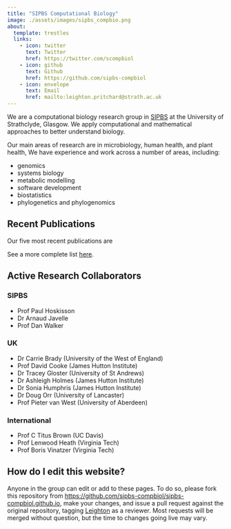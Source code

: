 ```yaml
---
title: "SIPBS Computational Biology"
image: ./assets/images/sipbs_compbio.png
about:
  template: trestles
  links:
    - icon: twitter
      text: Twitter
      href: https://twitter.com/scompbiol
    - icon: github
      text: Github
      href: https://github.com/sipbs-compbiol
    - icon: envelope
      text: Email
      href: mailto:leighton.pritchard@strath.ac.uk
---
```


We are a computational biology research group in [SIPBS](Strathclyde Institute for Pharmacy and Biomedical Sciences) at the University of Strathclyde, Glasgow. We apply computational and mathematical approaches to better understand biology.

Our main areas of research are in microbiology, human health, and plant health, We have experience and work across a number of areas, including:

- genomics
- systems biology
- metabolic modelling
- software development
- biostatistics
- phylogenetics and phylogenomics

## Recent Publications

Our five most recent publications are

```{=html}
<script src="https://bibbase.org/show?bib=https://raw.githubusercontent.com/sipbs-compbiol/sipbs-compbiol.github.io/refs/heads/quarto/references_recent.bib&jsonp=1"></script>
```

See a more complete list [here](references.qmd).

## Active Research Collaborators

### SIPBS

- Prof Paul Hoskisson
- Dr Arnaud Javelle
- Prof Dan Walker

### UK

- Dr Carrie Brady (University of the West of England)
- Prof David Cooke (James Hutton Institute)
- Dr Tracey Gloster (University of St Andrews)
- Dr Ashleigh Holmes (James Hutton Institute)
- Dr Sonia Humphris (James Hutton Institute)
- Dr Doug Orr (University of Lancaster)
- Prof Pieter van West (University of Aberdeen)

### International

- Prof C Titus Brown (UC Davis)
- Prof Lenwood Heath (Virginia Tech)
- Prof Boris Vinatzer (Virginia Tech)

## How do I edit this website?

Anyone in the group can edit or add to these pages. To do so, please fork this repository from [https://github.com/sipbs-compbiol/sipbs-compbiol.github.io](https://github.com/sipbs-compbiol/sipbs-compbiol.github.io), make your changes, and issue a pull request against the original repository, tagging [Leighton](https://github.com/widdowquinn) as a reviewer. Most requests will be merged without question, but the time to changes going live may vary.